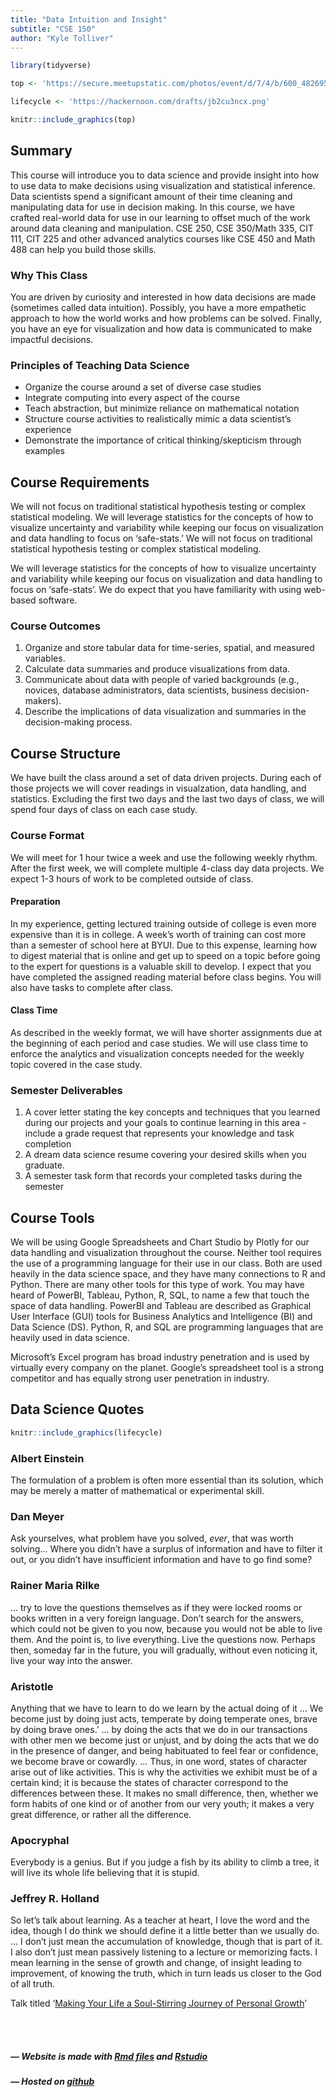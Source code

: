 ```yaml
---
title: "Data Intuition and Insight"
subtitle: "CSE 150"
author: "Kyle Tolliver"
---
```


```r
library(tidyverse)
```

```r
top <- 'https://secure.meetupstatic.com/photos/event/d/7/4/b/600_482695115.jpeg'

lifecycle <- 'https://hackernoon.com/drafts/jb2cu3ncx.png'
```

```r
knitr::include_graphics(top)
```

## Summary

This course will introduce you to data science and provide insight into how to use data to make decisions using visualization and statistical inference. Data scientists spend a significant amount of their time cleaning and manipulating data for use in decision making. In this course, we have crafted real-world data for use in our learning to offset much of the work around data cleaning and manipulation. CSE 250, CSE 350/Math 335, CIT 111, CIT 225 and other advanced analytics courses like CSE 450 and Math 488 can help you build those skills.

### Why This Class

You are driven by curiosity and interested in how data decisions are made (sometimes called data intuition). Possibly, you have a more empathetic approach to how the world works and how problems can be solved. Finally, you have an eye for visualization and how data is communicated to make impactful decisions. 

### Principles of Teaching Data Science

* Organize the course around a set of diverse case studies
* Integrate computing into every aspect of the course
* Teach abstraction, but minimize reliance on mathematical notation
* Structure course activities to realistically mimic a data scientist’s experience
* Demonstrate the importance of critical thinking/skepticism through examples

## Course Requirements

We will not focus on traditional statistical hypothesis testing or complex statistical modeling. We will leverage statistics for the concepts of how to visualize uncertainty and variability while keeping our focus on visualization and data handling to focus on ‘safe-stats.’ We will not focus on traditional statistical hypothesis testing or complex statistical modeling.

We will leverage statistics for the concepts of how to visualize uncertainty and variability while keeping our focus on visualization and data handling to focus on ‘safe-stats’. We do expect that you have familiarity with using web-based software.

### Course Outcomes

1. Organize and store tabular data for time-series, spatial, and measured variables.
2. Calculate data summaries and produce visualizations from data.
3. Communicate about data with people of varied backgrounds (e.g., novices, database administrators, data scientists, business decision-makers).
4. Describe the implications of data visualization and summaries in the decision-making process.

## Course Structure

We have built the class around a set of data driven projects. During each of those projects we will cover readings in visualzation, data handling, and statistics. Excluding the first two days and the last two days of class, we will spend four days of class on each case study.

### Course Format

We will meet for 1 hour twice a week and use the following weekly rhythm. After the first week, we will complete multiple 4-class day data projects. We expect 1-3 hours of work to be completed outside of class.

#### Preparation

In my experience, getting lectured training outside of college is even more expensive than it is in college. A week’s worth of training can cost more than a semester of school here at BYUI. Due to this expense, learning how to digest material that is online and get up to speed on a topic before going to the expert for questions is a valuable skill to develop. I expect that you have completed the assigned reading material before class begins. You will also have tasks to complete after class.

#### Class Time

As described in the weekly format, we will have shorter assignments due at the beginning of each period and case studies. We will use class time to enforce the analytics and visualization concepts needed for the weekly topic covered in the case study.

### Semester Deliverables

1. A cover letter stating the key concepts and techniques that you learned during our projects and your goals to continue learning in this area - include a grade request that represents your knowledge and task completion
2. A dream data science resume covering your desired skills when you graduate.
3. A semester task form that records your completed tasks during the semester

## Course Tools

We will be using Google Spreadsheets and Chart Studio by Plotly for our data handling and visualization throughout the course. Neither tool requires the use of a programming language for their use in our class. Both are used heavily in the data science space, and they have many connections to R and Python. There are many other tools for this type of work. You may have heard of PowerBI, Tableau, Python, R, SQL, to name a few that touch the space of data handling. PowerBI and Tableau are described as Graphical User Interface (GUI) tools for Business Analytics and Intelligence (BI) and Data Science (DS). Python, R, and SQL are programming languages that are heavily used in data science.

Microsoft’s Excel program has broad industry penetration and is used by virtually every company on the planet. Google’s spreadsheet tool is a strong competitor and has equally strong user penetration in industry.

## Data Science Quotes

```r
knitr::include_graphics(lifecycle)
```

### Albert Einstein

The formulation of a problem is often more essential than its solution, which may be merely a matter of mathematical or experimental skill.

### Dan Meyer

Ask yourselves, what problem have you solved, *ever*, that was worth solving... Where you didn’t have a surplus of information and have to filter it out, or you didn’t have insufficient information and have to go find some?

### Rainer Maria Rilke

... try to love the questions themselves as if they were locked rooms or books written in a very foreign language. Don’t search for the answers, which could not be given to you now, because you would not be able to live them. And the point is, to live everything. Live the questions now. Perhaps then, someday far in the future, you will gradually, without even noticing it, live your way into the answer.

### Aristotle

Anything that we have to learn to do we learn by the actual doing of it … We become just by doing just acts, temperate by doing temperate ones, brave by doing brave ones.’ … by doing the acts that we do in our transactions with other men we become just or unjust, and by doing the acts that we do in the presence of danger, and being habituated to feel fear or confidence, we become brave or cowardly. … Thus, in one word, states of character arise out of like activities. This is why the activities we exhibit must be of a certain kind; it is because the states of character correspond to the differences between these. It makes no small difference, then, whether we form habits of one kind or of another from our very youth; it makes a very great difference, or rather all the difference.

### Apocryphal

Everybody is a genius. But if you judge a fish by its ability to climb a tree, it will live its whole life believing that it is stupid.

### Jeffrey R. Holland

So let’s talk about learning. As a teacher at heart, I love the word and the idea, though I do think we should define it a little better than we usually do. … I don’t just mean the accumulation of knowledge, though that is part of it. I also don’t just mean passively listening to a lecture or memorizing facts. I mean learning in the sense of growth and change, of insight leading to improvement, of knowing the truth, which in turn leads us closer to the God of all truth.


Talk titled '[Making Your Life a Soul-Stirring Journey of Personal Growth](https://www.churchofjesuschrist.org/study/ensign/2018/12/making-your-life-a-soul-stirring-journey-of-personal-growth?lang=eng)'


<br> <br> 

#####  *--- Website is made with [Rmd files](https://rmarkdown.rstudio.com/index.html) and [Rstudio](https://rstudio.com/)*

#####  *--- Hosted on [github](https://github.com/kctolli/CSE150)*